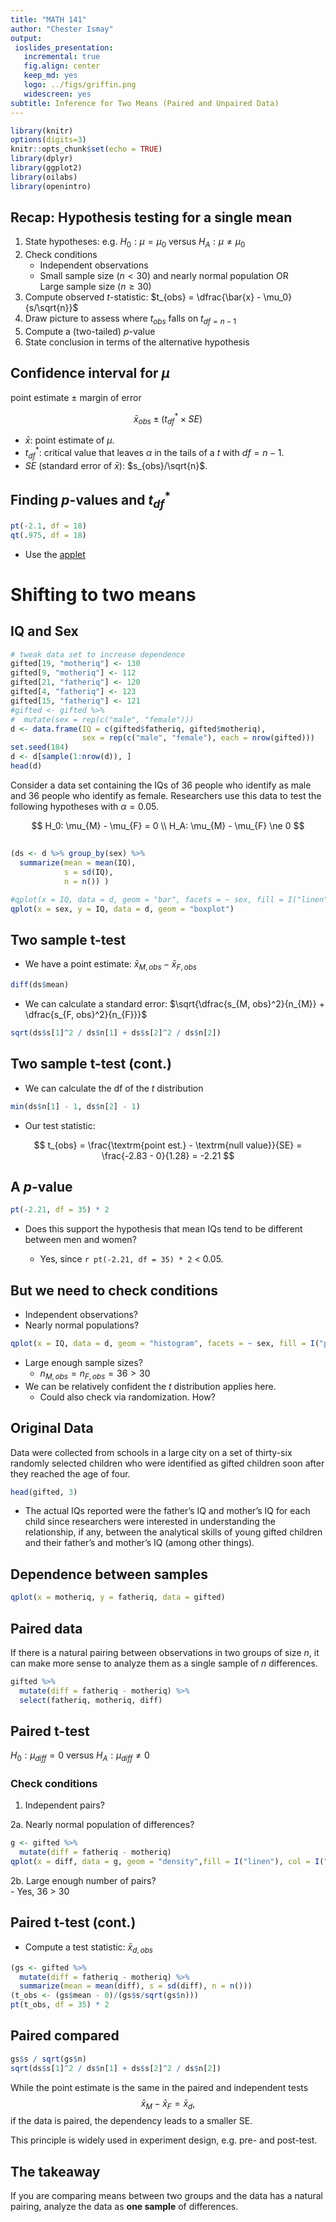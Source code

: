 ```yaml
---
title: "MATH 141"
author: "Chester Ismay"
output:
 ioslides_presentation:
   incremental: true
   fig.align: center
   keep_md: yes
   logo: ../figs/griffin.png
   widescreen: yes
subtitle: Inference for Two Means (Paired and Unpaired Data)
---
```


```r
library(knitr)
options(digits=3)
knitr::opts_chunk$set(echo = TRUE)
library(dplyr)
library(ggplot2)
library(oilabs)
library(openintro)
```

## Recap:  Hypothesis testing for a single mean

1. State hypotheses: e.g. $H_0: \mu = \mu_0$ versus $H_A: \mu \ne \mu_0$
2. Check conditions <br>
    - Independent observations  
    - Small sample size ($n < 30$) and nearly normal population
    OR <br>
    Large sample size ($n \ge 30$)
3. Compute observed $t$-statistic: $t_{obs} = \dfrac{\bar{x} - \mu_0}{s/\sqrt{n}}$
4. Draw picture to assess where $t_{obs}$ falls on $t_{df = n - 1}$
5. Compute a (two-tailed) $p$-value
6. State conclusion in terms of the alternative hypothesis


## Confidence interval for $\mu$ {.build}

point estimate $\pm$ margin of error

$$ \bar{x}_{obs} \pm (t^*_{df} \times SE) $$

- $\bar{x}$: point estimate of $\mu$.
- $t^*_{df}$: critical value that leaves $\alpha$ in the tails of a $t$ with 
$df = n - 1$.
- $SE$ (standard error of $\bar{x}$): $s_{obs}/\sqrt{n}$.


## Finding $p$-values and $t^*_{df}$ {.build}

<!--
<center>
<img src="../figs/t-table.png" width = 350>
</center>
-->

```r
pt(-2.1, df = 18)
qt(.975, df = 18)
```

- Use the [applet](http://ismay.shinyapps.io/ProbApp)

# Shifting to two means

## IQ and Sex {.build}

```r
# tweak data set to increase dependence
gifted[19, "motheriq"] <- 130
gifted[9, "motheriq"] <- 112
gifted[21, "fatheriq"] <- 120
gifted[4, "fatheriq"] <- 123
gifted[15, "fatheriq"] <- 121
#gifted <- gifted %>% 
#  mutate(sex = rep(c("male", "female")))
d <- data.frame(IQ = c(gifted$fatheriq, gifted$motheriq),
                sex = rep(c("male", "female"), each = nrow(gifted)))
set.seed(184)
d <- d[sample(1:nrow(d)), ]
head(d)
```

Consider a data set containing the IQs of 36 people who identify as male and 36 people who identify as female. Researchers use this data to test the following hypotheses with $\alpha = 0.05$.

$$
H_0: \mu_{M} - \mu_{F} = 0 \\
H_A: \mu_{M} - \mu_{F} \ne 0
$$


## {.smaller}

```r
(ds <- d %>% group_by(sex) %>%
  summarize(mean = mean(IQ),
            s = sd(IQ),
            n = n()) )
```


```r
#qplot(x = IQ, data = d, geom = "bar", facets = ~ sex, fill = I("linen"), col = I("darkseagreen"))
qplot(x = sex, y = IQ, data = d, geom = "boxplot")
```


## Two sample t-test {.build}

- We have a point estimate: $\bar{x}_{M, obs} - \bar{x}_{F, obs}$

```r
diff(ds$mean)
```

- We can calculate a standard error: $\sqrt{\dfrac{s_{M, obs}^2}{n_{M}} + \dfrac{s_{F, obs}^2}{n_{F}}}$

```r
sqrt(ds$s[1]^2 / ds$n[1] + ds$s[2]^2 / ds$n[2])
```


## Two sample t-test (cont.) {.build}

- We can calculate the df of the $t$ distribution

```r
min(ds$n[1] - 1, ds$n[2] - 1)
```


- Our test statistic:

$$ t_{obs} = \frac{\textrm{point est.} - \textrm{null value}}{SE} = \frac{-2.83 - 0}{1.28} = -2.21 $$

## A $p$-value

```r
pt(-2.21, df = 35) * 2
```

- Does this support the hypothesis that mean IQs tend to be different between men and women?

    - Yes, since `r pt(-2.21, df = 35) * 2` < 0.05.


## But we need to check conditions {.build}

- Independent observations?
- Nearly normal populations?
```r
qplot(x = IQ, data = d, geom = "histogram", facets = ~ sex, fill = I("purple"), col = I("white"))
```
- Large enough sample sizes?
    - $n_{M, obs} = n_{F, obs} = 36 > 30$

- We can be relatively confident the $t$ distribution applies here.  
    - Could also check via randomization.  How?

## Original Data

Data were collected from schools in a large city on a set of thirty-six randomly selected children
who were identified as gifted children soon after they reached the age of four. 

```r
head(gifted, 3)
```

- The actual IQs reported were the father's IQ and mother's IQ for each child since researchers were interested in understanding the relationship, if any, between the analytical skills of young gifted children and their father's and mother's IQ (among other things).

## Dependence between samples

```r
qplot(x = motheriq, y = fatheriq, data = gifted)
```


## Paired data {.build}

If there is a natural pairing between observations in two groups of size $n$, it 
can make more sense to analyze them as a single sample of $n$ differences.

```r
gifted %>%
  mutate(diff = fatheriq - motheriq) %>%
  select(fatheriq, motheriq, diff)
```


## Paired t-test {.build}

$H_0: \mu_{diff} = 0$ versus $H_A: \mu_{diff} \ne 0$

### Check conditions
1. Independent pairs?

2a. Nearly normal population of differences?

```r
g <- gifted %>%
  mutate(diff = fatheriq - motheriq)
qplot(x = diff, data = g, geom = "density",fill = I("linen"), col = I("darkseagreen"))
```

2b. Large enough number of pairs? <br>
    - Yes, 36 > 30
    
## Paired t-test (cont.) {.build}

- Compute a test statistic: $\bar{x}_{d, obs}$

```r
(gs <- gifted %>%
  mutate(diff = fatheriq - motheriq) %>%
  summarize(mean = mean(diff), s = sd(diff), n = n()))
(t_obs <- (gs$mean - 0)/(gs$s/sqrt(gs$n)))
pt(t_obs, df = 35) * 2
```


## Paired compared {.build}

```r
gs$s / sqrt(gs$n)
sqrt(ds$s[1]^2 / ds$n[1] + ds$s[2]^2 / ds$n[2])
```

While the point estimate is the same in the paired and independent tests $$\bar{x}_{M} - \bar{x}_F = \bar{x}_d,$$ if
the data is paired, the dependency leads to a smaller SE.

This principle is widely used in experiment design, e.g. pre- and post-test.


## The takeaway {.build}

If you are comparing means between two groups and the data has a natural pairing,
analyze the data as **one sample** of differences.

<!--
Think of it as an analysis of $W$, not $W \sim X$.

## Extra problem

<center>
<img src="../figs/4.7.png" width = 950>
</center>
-->
